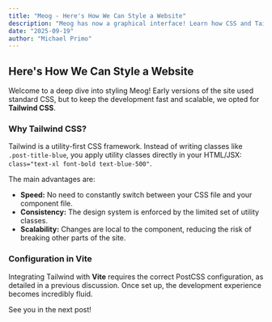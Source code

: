 ```yaml
---
title: "Meog - Here's How We Can Style a Website"
description: "Meog has now a graphical interface! Learn how CSS and TailwindCSS was used to create UI/UX of this website."
date: "2025-09-19"
author: "Michael Primo"
---
```


## Here's How We Can Style a Website

Welcome to a deep dive into styling Meog! Early versions of the site used standard CSS, but to keep the development fast and scalable, we opted for **Tailwind CSS**.

### Why Tailwind CSS?

Tailwind is a utility-first CSS framework. Instead of writing classes like `.post-title-blue`, you apply utility classes directly in your HTML/JSX: `class="text-xl font-bold text-blue-500"`.

The main advantages are:

* **Speed:** No need to constantly switch between your CSS file and your component file.
* **Consistency:** The design system is enforced by the limited set of utility classes.
* **Scalability:** Changes are local to the component, reducing the risk of breaking other parts of the site.


### Configuration in Vite

Integrating Tailwind with **Vite** requires the correct PostCSS configuration, as detailed in a previous discussion. Once set up, the development experience becomes incredibly fluid.

See you in the next post!